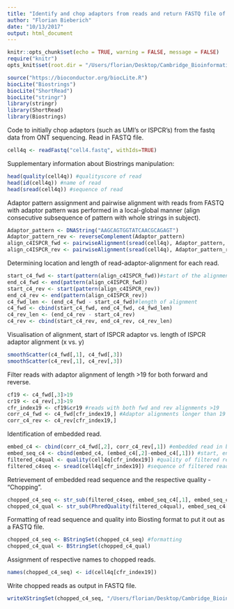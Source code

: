 ```yaml
---
title: "Identify and chop adaptors from reads and return FASTQ file of chopped reads"
author: "Florian Bieberich"
date: "10/13/2017"
output: html_document
---
```


```r
knitr::opts_chunk$set(echo = TRUE, warning = FALSE, message = FALSE)
require("knitr")
opts_knit$set(root.dir = "/Users/florian/Desktop/Cambridge_Bioinformatics/Pipeline_project/R_workspace/")
```

```r
source("https://bioconductor.org/biocLite.R")
biocLite("Biostrings")
biocLite("ShortRead")
biocLite("stringr")
library(stringr)
library(ShortRead)
library(Biostrings)
```

Code to initially chop adaptors (such as UMI's or ISPCR's) from the fastq data from ONT sequencing.
Read in FASTQ file.

```r
cell4q <- readFastq("cell4.fastq", withIds=TRUE)
```

Supplementary information about Biostrings manipulation:

```r
head(quality(cell4q)) #qualityscore of read
head(id(cell4q)) #name of read
head(sread(cell4q)) #sequence of read
```

Adaptor pattern assignment and pairwise alignment with reads from FASTQ with adaptor pattern was performed in a local-global manner (align consecutive subsequence of pattern with whole strings in subject).

```r
Adaptor_pattern <- DNAString("AAGCAGTGGTATCAACGCAGAGT")
Adaptor_pattern_rev <- reverseComplement(Adaptor_pattern)
align_c4ISPCR_fwd <- pairwiseAlignment(sread(cell4q), Adaptor_pattern, type="local-global") 
align_c4ISPCR_rev <- pairwiseAlignment(sread(cell4q), Adaptor_pattern_rev, type="local-global")
```

Determining location and length of read-adaptor-alignment for each read.

```r
start_c4_fwd <- start(pattern(align_c4ISPCR_fwd))#start of the alignments in the reads
end_c4_fwd <- end(pattern(align_c4ISPCR_fwd))
start_c4_rev <- start(pattern(align_c4ISPCR_rev))
end_c4_rev <- end(pattern(align_c4ISPCR_rev))
c4_fwd_len <- (end_c4_fwd - start_c4_fwd)#length of alignment
c4_fwd <- cbind(start_c4_fwd, end_c4_fwd, c4_fwd_len)
c4_rev_len <- (end_c4_rev - start_c4_rev)
c4_rev <- cbind(start_c4_rev, end_c4_rev, c4_rev_len)
```

Visualisation of alignment, start of ISPCR adaptor vs. length of ISPCR adaptor alignment (x vs. y)

```r
smoothScatter(c4_fwd[,1], c4_fwd[,3]) 
smoothScatter(c4_rev[,1], c4_rev[,3])
```

Filter reads with adaptor alignment of length >19 for both forward and reverse.

```r
cf19 <- c4_fwd[,3]>19
cr19 <- c4_rev[,3]>19
cfr_index19 <- cf19&cr19 #reads with both fwd and rev alignments >19 
corr_c4_fwd <- c4_fwd[cfr_index19,] #Adaptor alignments longer than 19 bases
corr_c4_rev <- c4_rev[cfr_index19,]
```

Identification of embedded read.

```r
embed_c4 <- cbind(corr_c4_fwd[,2], corr_c4_rev[,1]) #embedded read in between ISPCR adaptors
embed_seq_c4 <- cbind(embed_c4, (embed_c4[,2]-embed_c4[,1])) #start, end and length of embedded read
filtered_c4qual <- quality(cell4q[cfr_index19]) #quality of filtered reads
filtered_c4seq <- sread(cell4q[cfr_index19]) #sequence of filtered reads
```

Retrievement of embedded read sequence and the respective quality - "Chopping".

```r
chopped_c4_seq <- str_sub(filtered_c4seq, embed_seq_c4[,1], embed_seq_c4[,2]) #substrings of read sequence embedded in ISPCR adaptors that have alignment with more than 19 bases 
chopped_c4_qual <- str_sub(PhredQuality(filtered_c4qual), embed_seq_c4[,1], embed_seq_c4[,2]) #substrings of read quality embedded in ISPCR adaptors that have alignment with more than 19 bases 
```

Formatting of read sequence and quality into Biosting format to put it out as a FASTQ file.

```r
chopped_c4_seq <- BStringSet(chopped_c4_seq) #formatting
chopped_c4_qual <- BStringSet(chopped_c4_qual)
```

Assignment of respective names to chopped reads.

```r
names(chopped_c4_seq) <- id(cell4q[cfr_index19]) 
```

Write chopped reads as output in FASTQ file.

```r
writeXStringSet(chopped_c4_seq, "/Users/florian/Desktop/Cambridge_Bioinformatics/Pipeline_project/chopped_c4_readsq.fastq", format = "fastq", qualities= chopped_c4_qual) #write fastq file from XStringSet
```



